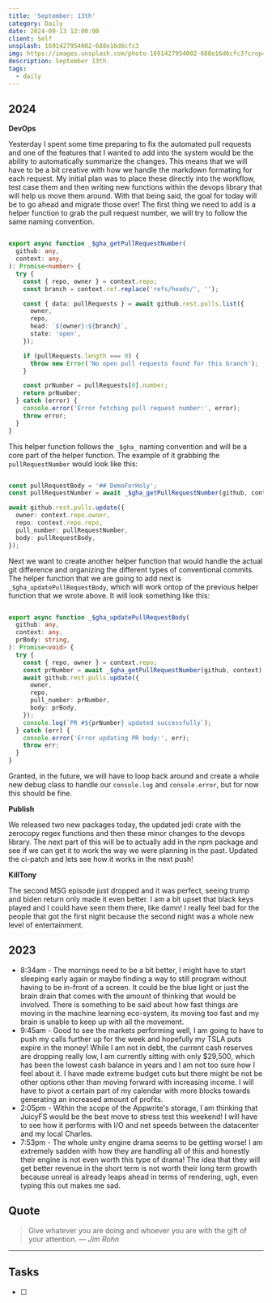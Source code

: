 ```yaml
---
title: 'September: 13th'
category: Daily
date: 2024-09-13 12:00:00
client: Self
unsplash: 1691427954002-688e16d6cfc3
img: https://images.unsplash.com/photo-1691427954002-688e16d6cfc3?crop=entropy&cs=srgb&fm=jpg&ixid=MnwzNjM5Nzd8MHwxfHJhbmRvbXx8fHx8fHx8fDE2ODE3NDg2ODY&ixlib=rb-4.0.3&q=85
description: September 13th. 
tags:
  - daily
---
```



## 2024

**DevOps**

Yesterday I spent some time preparing to fix the automated pull requests and one of the features that I wanted to add into the system would be the ability to automatically summarize the changes.
This means that we will have to be a bit creative with how we handle the markdown formating for each request.
My initial plan was to place these directly into the workflow, test case them and then writing new functions within the devops library that will help us move them around.
With that being said, the goal for today will be to go ahead and migrate those over!
The first thing we need to add is a helper function to grab the pull request number, we will try to follow the same naming convention.

```ts

export async function _$gha_getPullRequestNumber(
  github: any,
  context: any,
): Promise<number> {
  try {
    const { repo, owner } = context.repo;
    const branch = context.ref.replace('refs/heads/', '');

    const { data: pullRequests } = await github.rest.pulls.list({
      owner,
      repo,
      head: `${owner}:${branch}`,
      state: 'open',
    });

    if (pullRequests.length === 0) {
      throw new Error('No open pull requests found for this branch');
    }

    const prNumber = pullRequests[0].number;
    return prNumber;
  } catch (error) {
    console.error('Error fetching pull request number:', error);
    throw error;
  }
}

```

This helper function follows the `_$gha_` naming convention and will be a core part of the helper function.
The example of it grabbing the `pullRequestNumber` would look like this:

```ts

const pullRequestBody = '## DemoForHoly';
const pullRequestNumber = await _$gha_getPullRequestNumber(github, context);

await github.rest.pulls.update({
  owner: context.repo.owner,
  repo: context.repo.repo,
  pull_number: pullRequestNumber,
  body: pullRequestBody,
});

```

Next we want to create another helper function that would handle the actual git difference and organizing the different types of conventional commits.
The helper function that we are going to add next is `_$gha_updatePullRequestBody`, which will work ontop of the previous helper function that we wrote above.
It will look something like this:

```ts

export async function _$gha_updatePullRequestBody(
  github: any,
  context: any,
  prBody: string,
): Promise<void> {
  try {
    const { repo, owner } = context.repo;
    const prNumber = await _$gha_getPullRequestNumber(github, context);
    await github.rest.pulls.update({
      owner,
      repo,
      pull_number: prNumber,
      body: prBody,
    });
    console.log(`PR #${prNumber} updated successfully`);
  } catch (err) {
    console.error('Error updating PR body:', err);
    throw err;
  }
}

```

Granted, in the future, we will have to loop back around and create a whole new debug class to handle our `console.log` and `console.error`, but for now this should be fine.

**Publish**

We released two new packages today, the updated jedi crate with the zerocopy regex functions and then these minor changes to the devops library.
The next part of this will be to actually add in the npm package and see if we can get it to work the way we were planning in the past.
Updated the ci-patch and lets see how it works in the next push!

**KillTony**

The second MSG episode just dropped and it was perfect, seeing trump and biden return only made it even better.
I am a bit upset that black keys played and I could have seen them there, like damn!
I really feel bad for the people that got the first night because the second night was a whole new level of entertainment.

<Adsense />

## 2023
- 8:34am - The mornings need to be a bit better, I might have to start sleeping early again or maybe finding a way to still program without having to be in-front of a screen. It could be the blue light or just the brain drain that comes with the amount of thinking that would be involved. There is something to be said about how fast things are moving in the machine learning eco-system, its moving too fast and my brain is unable to keep up with all the movement. 
- 9:45am - Good to see the markets performing well, I am going to have to push my calls further up for the week and hopefully my TSLA puts expire in the money! While I am not in debt, the current cash reserves are dropping really low, I am currently sitting with only $29,500, which has been the lowest cash balance in years and I am not too sure how I feel about it. I have made extreme budget cuts but there might be not be other options other than moving forward with increasing income. I will have to pivot a certain part of my calendar with more blocks towards generating an increased amount of profits.
- 2:05pm - Within the scope of the Appwrite's storage, I am thinking that JuicyFS would be the best move to stress test this weekend! I will have to see how it performs with I/O and net speeds between the datacenter and my local Charles. 
- 7:53pm - The whole unity engine drama seems to be getting worse! I am extremely sadden with how they are handling all of this and honestly their engine is not even worth this type of drama! The idea that they will get better revenue in the short term is not worth their long term growth because unreal is already leaps ahead in terms of rendering, ugh, even typing this out makes me sad. 

## Quote

> Give whatever you are doing and whoever you are with the gift of your attention.
> — <cite>Jim Rohn</cite>

---

## Tasks

- [ ]
